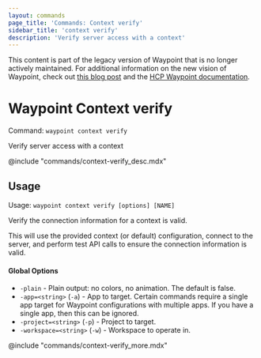 ```yaml
---
layout: commands
page_title: 'Commands: Context verify'
sidebar_title: 'context verify'
description: 'Verify server access with a context'
---
```


<Warning>

This content is part of the legacy version of Waypoint that is no longer actively maintained. For additional information on the new vision of Waypoint, check out [this blog post](https://www.hashicorp.com/blog/a-new-vision-for-hcp-waypoint) and the [HCP Waypoint documentation](/hcp/docs/waypoint).

</Warning>

# Waypoint Context verify

Command: `waypoint context verify`

Verify server access with a context

@include "commands/context-verify_desc.mdx"

## Usage

Usage: `waypoint context verify [options] [NAME]`

Verify the connection information for a context is valid.

This will use the provided context (or default) configuration,
connect to the server, and perform test API calls to ensure the
connection information is valid.

#### Global Options

- `-plain` - Plain output: no colors, no animation. The default is false.
- `-app=<string>` (`-a`) - App to target. Certain commands require a single app target for Waypoint configurations with multiple apps. If you have a single app, then this can be ignored.
- `-project=<string>` (`-p`) - Project to target.
- `-workspace=<string>` (`-w`) - Workspace to operate in.

@include "commands/context-verify_more.mdx"
